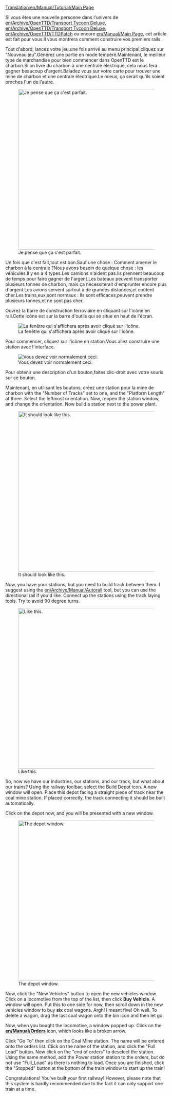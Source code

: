 [[Translation:en/Manual/Tutorial/Main Page]]

{{fr/Traduction|en/Manual/Tutorial/Main Page|50}}

Si vous êtes une nouvelle personne dans l'univers de [[en/Archive/OpenTTD/Transport Tycoon Deluxe]], [[en/Archive/OpenTTD/Transport Tycoon Deluxe]], [[en/Archive/OpenTTD/TTDPatch]] ou encore [[en/Manual/Main Page]], cet article est fait pour vous.Il vous montrera comment construire vos premiers rails.

Tout d'abord, lancez votre jeu.une fois arrivé au menu principal,cliquez sur "Nouveau jeu".Générez une partie en mode tempéré.Maintenant, le meilleur type de marchandise pour bien commencer dans OpenTTD est le charbon.Si on livre du charbon à une centrale électrique, cela nous fera gagner beaucoup d'argent.Baladez vous sur votre carte pour trouver une mine de charbon et une centrale électrique.Le mieux, ça serait qu'ils soient proches l'un de l'autre.

[[File:en/Manual/Tutorial/Tutorial1.png|thumb|500px|center|Je pense que ça c'est parfait.]]

Un fois que c'est fait,tout est bon.Sauf une chose : Comment amener le charbon à la centrale ?Nous avons besoin de quelque chose : les véhicules.Il y en a 4 types.Les camions n'aident pas.Ils prennent beaucoup de temps pour faire gagner de l'argent.Les bateaux peuvent transporter plusieurs tonnes de charbon, mais ça nécessiterait d'emprunter encore plus d'argent.Les avions servent surtout à de grandes distances,et coûtent cher.Les trains,eux,sont normaux : Ils sont efficaces,peuvent prendre plusieurs tonnes,et ne sont pas cher.

Ouvrez la barre de construction ferroviaire en cliquant sur l'icône en rail.Cette icône est sur la barre d'outils qui se situe en haut de l'écran.

[[File:en/Manual/Railroad Construction.png|center|La fenêtre qui s'affichera après avoir cliqué sur l'icône.]]

Pour commencer, cliquez sur l'icône en station.Vous allez construire une station avec l'interface.

[[File:en/Manual/Stationgui.png|center|frame|Vous devez voir normalement ceci.]]

Pour obtenir une description d'un bouton,faites clic-droit avec votre souris sur ce bouton.

Maintenant, en utilisant les boutons, créez une station pour la mine de charbon with the "Number of Tracks" set to one, and the "Platform Length" at three. Select the leftmost orientation. Now, reopen the station window, and change the orientation. Now build a station next to the power plant.

[[File:en/Manual/Tutorial/Tutorial2.png|thumb|500px|center|It should look like this.]]

Now, you have your stations, but you need to build track between them. I suggest using the [[en/Archive/Manual/Autorail]] tool, but you can use the directional rail if you'd like. Connect up the stations using the track laying tools. Try to avoid 90 degree turns.

[[File:en/Manual/Tutorial/Tutorial3.png|thumb|500px|center|Like this.]]

So, now we have our industries, our stations, and our track, but what about our trains? Using the railway toolbar, select the Build Depot icon. A new window will open. Place this depot facing a straight piece of track near the coal mine station. If placed correctly, the track connecting it should be built automatically.

Click on the depot now, and you will be presented with a new window.

[[File:en/Manual/Tutorial/Tutorial4.png|thumb|500px|center|The depot window.]]

Now, click the "New Vehicles" button to open the new vehicles window. Click on a locomotive from the top of the list, then click '''Buy Vehicle'''. A window will open. Put this to one side for now, then scroll down in the new vehicles window to buy '''six''' coal wagons. Argh! I meant five! Oh well. To delete a wagon, drag the last coal wagon onto the bin icon and then let go. 

Now, when you bought the locomotive, a window popped up. Click on the '''[[en/Manual/Orders]]''' icon, which looks like a broken arrow.

Click "Go To" then click on the Coal Mine station. The name will be entered onto the orders list. Click on the name of the station, and click the "Full Load" button. Now click on the "end of orders" to deselect the station. Using the same method, add the Power station station to the orders, but do not use "Full_Load" as there is nothing to load. Once you are finished, click the "Stopped" button at the bottom of the train window to start up the train!

Congratulations! You've built your first railway! However, please note that this system is hardly recommended due to the fact it can only support one train at a time.